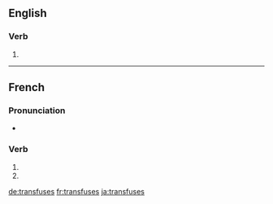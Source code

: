 {{also|transfusés}}
==English==

===Verb===
{{head|en|verb form}}

# {{en-third-person singular of|transfuse}}

----

==French==

===Pronunciation===
* {{homophones|transfuse|transfusent|lang=fr}}

===Verb===
{{fr-verb-form}}

# {{conjugation of|transfuser||2|s|pres|ind|lang=fr}}
# {{conjugation of|transfuser||2|s|pres|sub|lang=fr}}

[[de:transfuses]]
[[fr:transfuses]]
[[ja:transfuses]]